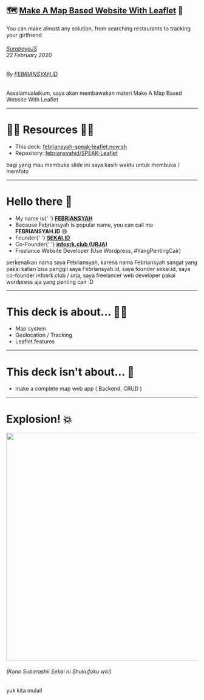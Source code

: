 
## 🗺️ [Make A Map Based Website With Leaflet](.) 🗾

You can make almost any solution, from searching restaurants to tracking your girlfriend

###### [SurabayaJS](https://surabayajs.org) <br /> 22 February 2020
###### By [FEBRIANSYAH.ID](https://febriansyah.id)

<Notes>
  Assalamualaikum, saya akan membawakan materi Make A Map Based Website With Leaflet
</Notes>

---

# 👨‍💻 Resources 👩‍💻

- This deck: [febriansyah-speak-leaflet.now.sh](https://febriansyah-speak-leaflet.now.sh/)
- Repository: [febriansyahid/SPEAK-Leaflet](https://github.com/febriansyahid/SPEAK-Leaflet)

<Notes>
  bagi yang mau membuka slide ini saya kasih waktu untuk membuka / memfoto
</Notes>

---

# Hello there 👋

<ul>
  <Appear>
    <li>
      My name is{' '}
      <b>
        <a href='https://febriansyah.id'>FEBRIANSYAH</a>
      </b>
    </li>
    <li>
      Because Febriansyah is popular name, you can call me <b>FEBRIANSYAH.ID</b> 😆
    </li>
    <li>
      Founder{' '}
      <a href='https://sekai.id'>
        <b>SEKAI.ID</b>
      </a>
    </li>
    <li>
        Co-Founder{' '}
        <a href='https://infosrk.club'>
            <b>infosrk.club (URJA)</b>
          </a>
        </li>
    <li>
      Freelance Website Developer (Use Wordpress, #YangPentingCair)
    </li>
  </Appear>
</ul>

<Notes>
  perkenalkan nama saya Febriansyah, karena nama Febriansyah sangat yang pakai kalian bisa panggil saya Febriansyah.id, saya founder sekai.id, saya co-founder infosrk.club / urja,
  saya freelancer web developer pakai wordpress aja yang penting cair :D
</Notes>

---

# This deck is about... 👨‍💻

- Map system
- Geolocation / Tracking
- Leaflet features

---

# This deck isn't about... 🙅

- make a complete map web app ( Backend, CRUD )

---

# Explosion! 💥

<img src="https://raw.githubusercontent.com/febriansyahid/GIF/master/explosion.gif" width="600"/>

###### (Kono Subarashii Sekai ni Shukufuku wo!)

<Notes>
  yuk kita mulai!
</Notes>